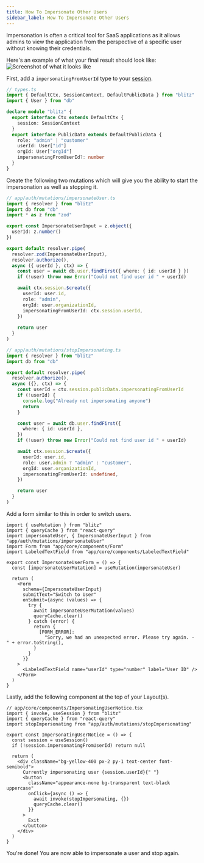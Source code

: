 ```yaml
---
title: How To Impersonate Other Users
sidebar_label: How To Impersonate Other Users
---
```


Impersonation is often a critical tool for SaaS applications as it allows admins to view the application from the perspective of a specific user without knowing their credentials.

Here's an example of what your final result should look like:
![Screenshot of what it looks like](https://pbs.twimg.com/media/EsWuHShXcAEgEtw?format=jpg&name=large)

First, add a `impersonatingFromUserId` type to your [session](/docs/session-management#customize-session-public-data-in-typescript).

```ts
// types.ts
import { DefaultCtx, SessionContext, DefaultPublicData } from "blitz"
import { User } from "db"

declare module "blitz" {
  export interface Ctx extends DefaultCtx {
    session: SessionContext
  }
  export interface PublicData extends DefaultPublicData {
    role: "admin" | "customer"
    userId: User["id"]
    orgId: User["orgId"]
    impersonatingFromUserId?: number
  }
}

```

Create the following two mutations which will give you the ability to start the impersonation as well as stopping it.

```ts
// app/auth/mutations/impersonateUser.ts
import { resolver } from "blitz"
import db from "db"
import * as z from "zod"

export const ImpersonateUserInput = z.object({
  userId: z.number()
})

export default resolver.pipe(
  resolver.zod(ImpersonateUserInput),
  resolver.authorize(),
  async ({ userId }, ctx) => {
    const user = await db.user.findFirst({ where: { id: userId } })
    if (!user) throw new Error("Could not find user id " + userId)

    await ctx.session.$create({
      userId: user.id,
      role: "admin",
      orgId: user.organizationId,
      impersonatingFromUserId: ctx.session.userId,
    })
  
    return user
  }
)
```

```ts
// app/auth/mutations/stopImpersonating.ts
import { resolver } from "blitz"
import db from "db"

export default resolver.pipe(
  resolver.authorize(),
  async ({}, ctx) => {
    const userId = ctx.session.publicData.impersonatingFromUserId
    if (!userId) {
      console.log("Already not impersonating anyone")
      return
    }

    const user = await db.user.findFirst({
      where: { id: userId },
    })
    if (!user) throw new Error("Could not find user id " + userId)

    await ctx.session.$create({
      userId: user.id,
      role: user.admin ? "admin" : "customer",
      orgId: user.organizationId,
      impersonatingFromUserId: undefined,
    })

    return user
  }
)
```

Add a form similar to this in order to switch users.

```tsx
import { useMutation } from "blitz"
import { queryCache } from "react-query"
import impersonateUser, { ImpersonateUserInput } from "app/auth/mutations/impersonateUser"
import Form from "app/core/components/Form"
import LabeledTextField from "app/core/components/LabeledTextField"

export const ImpersonateUserForm = () => {
  const [impersonateUserMutation] = useMutation(impersonateUser)

  return (
    <Form
      schema={ImpersonateUserInput}
      submitText="Switch to User"
      onSubmit={async (values) => {
        try {
          await impersonateUserMutation(values)
          queryCache.clear()
        } catch (error) {
          return {
            [FORM_ERROR]:
              "Sorry, we had an unexpected error. Please try again. - " + error.toString(),
          }
        }
      }}
    >
      <LabeledTextField name="userId" type="number" label="User ID" />
    </Form>
  )
}
```

Lastly, add the following component at the top of your Layout(s).

```tsx
// app/core/components/ImpersonatingUserNotice.tsx
import { invoke, useSession } from "blitz"
import { queryCache } from "react-query"
import stopImpersonating from "app/auth/mutations/stopImpersonating"

export const ImpersonatingUserNotice = () => {
  const session = useSession()
  if (!session.impersonatingFromUserId) return null

  return (
    <div className="bg-yellow-400 px-2 py-1 text-center font-semibold">
      Currently impersonating user {session.userId}{" "}
      <button
        className="appearance-none bg-transparent text-black uppercase"
        onClick={async () => {
          await invoke(stopImpersonating, {})
          queryCache.clear()
        }}
      >
        Exit
      </button>
    </div>
  )
}
```

You're done! You are now able to impersonate a user and stop again.
